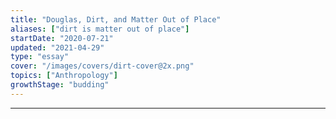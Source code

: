 ```yaml
---
title: "Douglas, Dirt, and Matter Out of Place"
aliases: ["dirt is matter out of place"]
startDate: "2020-07-21"
updated: "2021-04-29"
type: "essay"
cover: "/images/covers/dirt-cover@2x.png"
topics: ["Anthropology"]
growthStage: "budding"
---
```


<FullWidthImage
    width="950px"
    alt="Mary Douglas defined dirt as matter out of place. Socks are not inherently dirty all the time."
    src="https://res.cloudinary.com/dxj9qr5gj/image/upload/v1619766341/maggieappleton.com/notes/douglas-dirt/Douglas_1_ptxejg.png"
/>

<FullWidthImage
    width="880px"
    alt="A piece of toast is not inherently dirty, but a sock on a piece of toast is gross. As is finding toast in a sock drawer."
    src="https://res.cloudinary.com/dxj9qr5gj/image/upload/v1619766340/maggieappleton.com/notes/douglas-dirt/Douglas_2_gzamdm.png"
/>

<FullWidthImage
    width="880px"
    alt="What offends us here is the crossing of boundaries"
    src="https://res.cloudinary.com/dxj9qr5gj/image/upload/v1619766339/maggieappleton.com/notes/douglas-dirt/Douglas_3_lsoet3.png"
/>

---

<ResourceBook
    large
    url="https://www.librarything.com/work/157380"
    author="Mary Douglas"
    img="https://images-na.ssl-images-amazon.com/images/P/0415289955.01._SX450_SY635_SCLZZZZZZZ_.jpg"
    title="Purity and Danger"
    description="Purity and danger is considered an anthropological classic. Douglas analyses of the concepts of pollution, taboo, dirt, cleanliness, and power across cultures."
/>
